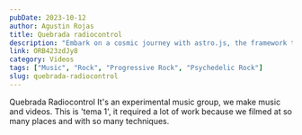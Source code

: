 ```yaml
---
pubDate: 2023-10-12
author: Agustin Rojas
title: Quebrada radiocontrol
description: "Embark on a cosmic journey with astro.js, the framework that makes interstellar development a breeze. Pair it with Tailwind CSS for a design that's out of this world"
link: ORB423zdJy8
category: Videos
tags: ["Music", "Rock", "Progressive Rock", "Psychedelic Rock"]
slug: quebrada-radiocontrol
---
```



<VideoPlayer client:only videolink={frontmatter.link}/>

Quebrada Radiocontrol It's an experimental music group, we make music and videos. This is 'tema 1', it required a lot of work because we filmed at so many places and with so many techniques.